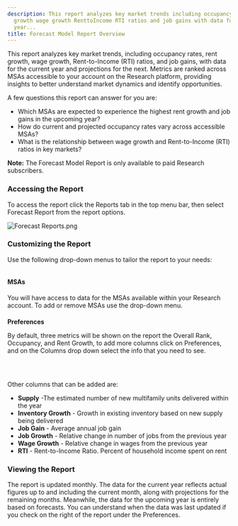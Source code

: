 ```yaml
---
description: This report analyzes key market trends including occupancy rates rent
  growth wage growth RenttoIncome RTI ratios and job gains with data for the current
  year...
title: Forecast Model Report Overview
---
```


This report analyzes key market trends, including occupancy rates, rent growth, wage growth, Rent-to-Income (RTI) ratios, and job gains, with data for the current year and projections for the next. Metrics are ranked across MSAs accessible to your account on the Research platform, providing insights to better understand market dynamics and identify opportunities.


A few questions this report can answer for you are:


+ Which MSAs are expected to experience the highest rent growth and job gains in the upcoming year?
+ How do current and projected occupancy rates vary across accessible MSAs?
+ What is the relationship between wage growth and Rent-to-Income (RTI) ratios in key markets?



**Note:** The Forecast Model Report is only available to paid Research subscribers.  



### 


### Accessing the Report


To access the report click the Reports tab in the top menu bar, then select Forecast Report from the report options.


<Frame>
  <img src="/images/radix/693958f9fad4d7cbbfe65e004b417bc634511dcb.png" alt="Forecast Reports.png" />
</Frame>


### 


### Customizing the Report


Use the following drop-down menus to tailor the report to your needs:


<Frame>
  <img src="/images/radix/4c20ce2b5dc8ab36d212382d0131497330cf7b26.png" alt="" />
</Frame>


#### 


#### **MSAs**








You will have access to data for the MSAs available within your Research account. To add or remove MSAs use the drop-down menu.








#### 
**Preferences**


By default, three metrics will be shown on the report the Overall Rank, Occupancy, and Rent Growth, to add more columns click on Preferences, and on the Columns drop down select the info that you need to see. 


<Frame>
  <img src="/images/radix/d989a9dea3bf9bcf93a86fd22724f0f933f16c2a.png" alt="" />
</Frame>


 


Other columns that can be added are:


* **Supply** -The estimated number of new multifamily units delivered within the year
* **Inventory Growth** - Growth in existing inventory based on new supply being delivered
* **Job Gain** - Average annual job gain
* **Job Growth** - Relative change in number of jobs from the previous year
* **Wage Growth** - Relative change in wages from the previous year
* **RTI** - Rent-to-Income Ratio. Percent of household income spent on rent


### 


### Viewing the Report


The report is updated monthly. The data for the current year reflects actual figures up to and including the current month, along with projections for the remaining months. Meanwhile, the data for the upcoming year is entirely based on forecasts. You can understand when the data was last updated if you check on the right of the report under the Preferences.


<Frame>
  <img src="/images/radix/0bfa646a5f53137d5ac11cb18c78f976fc6c7213.png" alt="" />
</Frame>